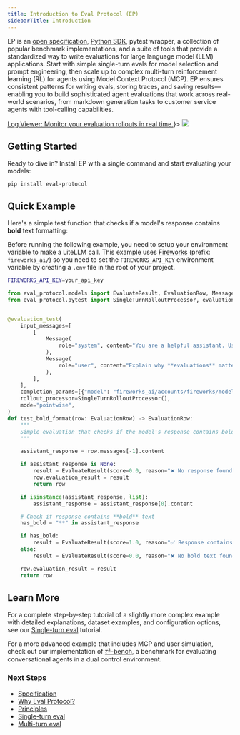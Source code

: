```yaml
---
title: Introduction to Eval Protocol (EP)
sidebarTitle: Introduction
---
```


EP is an [open specification](/specification), [Python
SDK](https://github.com/eval-protocol/python-sdk), pytest wrapper, a collection
of popular benchmark implementations, and a suite of tools that provide a
standardized way to write evaluations for large language model (LLM)
applications. Start with simple single-turn evals for model selection and prompt
engineering, then scale up to complex multi-turn reinforcement learning (RL) for
agents using Model Context Protocol (MCP). EP ensures consistent patterns
for writing evals, storing traces, and saving results—enabling you to build
sophisticated agent evaluations that work across real-world scenarios, from
markdown generation tasks to customer service agents with tool-calling
capabilities.

<Frame caption={<span><a href="/tutorial/ui/getting-started">Log Viewer: Monitor your evaluation rollouts in real time.</a></span>}>
  <img src="./assets/ui.png" />
</Frame>


## Getting Started

Ready to dive in? Install EP with a single command and start evaluating your models:

```shell
pip install eval-protocol
```


## Quick Example

Here's a simple test function that checks if a model's response contains **bold** text formatting:

<Note>

Before running the following example, you need to setup your environment
variable to make a LiteLLM call. This example uses [Fireworks](https://fireworks.ai) (prefix: `fireworks_ai/`) so you need to
set the `FIREWORKS_API_KEY` environment variable by creating a `.env` file in
the root of your project.

```bash .env
FIREWORKS_API_KEY=your_api_key
```
</Note>

```python test_bold_format.py
from eval_protocol.models import EvaluateResult, EvaluationRow, Message
from eval_protocol.pytest import SingleTurnRolloutProcessor, evaluation_test


@evaluation_test(
    input_messages=[
        [
            Message(
                role="system", content="You are a helpful assistant. Use bold text to highlight important information."
            ),
            Message(
                role="user", content="Explain why **evaluations** matter for building AI agents. Make it dramatic!"
            ),
        ],
    ],
    completion_params=[{"model": "fireworks_ai/accounts/fireworks/models/llama-v3p1-8b-instruct"}],
    rollout_processor=SingleTurnRolloutProcessor(),
    mode="pointwise",
)
def test_bold_format(row: EvaluationRow) -> EvaluationRow:
    """
    Simple evaluation that checks if the model's response contains bold text.
    """

    assistant_response = row.messages[-1].content

    if assistant_response is None:
        result = EvaluateResult(score=0.0, reason="❌ No response found")
        row.evaluation_result = result
        return row

    if isinstance(assistant_response, list):
        assistant_response = assistant_response[0].content

    # Check if response contains **bold** text
    has_bold = "**" in assistant_response

    if has_bold:
        result = EvaluateResult(score=1.0, reason="✅ Response contains bold text")
    else:
        result = EvaluateResult(score=0.0, reason="❌ No bold text found")

    row.evaluation_result = result
    return row
```

## Learn More

For a complete step-by-step tutorial of a slightly more complex example with
detailed explanations, dataset examples, and configuration options, see our
[Single-turn eval](/tutorial/single-turn-eval-static) tutorial.

For a more advanced example that includes MCP and user simulation, check out our
implementation of [𝜏²-bench](/tutorial/multi-turn-eval-user-simulation), a benchmark for evaluating conversational
agents in a dual control environment.

### Next Steps

 - [Specification](/specification)
 - [Why Eval Protocol?](/why)
 - [Principles](/principles)
 - [Single-turn eval](/tutorial/single-turn-eval-static)
 - [Multi-turn eval](/tutorial/multi-turn-eval-user-simulation)
